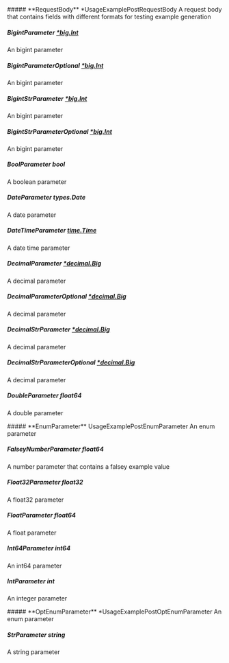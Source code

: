 
<Collapsible>
    ##### **RequestBody** *UsageExamplePostRequestBody
    A request body that contains fields with different formats for testing example generation
    <Collapsible.Break/>
    <UsageExamplePostRequestBody/>
</Collapsible>

##### **BigintParameter** [*big.Int](https://pkg.go.dev/math/big#Int)
An bigint parameter

##### **BigintParameterOptional** [*big.Int](https://pkg.go.dev/math/big#Int)
An bigint parameter

##### **BigintStrParameter** [*big.Int](https://pkg.go.dev/math/big#Int)
An bigint parameter

##### **BigintStrParameterOptional** [*big.Int](https://pkg.go.dev/math/big#Int)
An bigint parameter

##### **BoolParameter** bool
A boolean parameter

##### **DateParameter** types.Date
A date parameter

##### **DateTimeParameter** [time.Time](https://pkg.go.dev/time#Time)
A date time parameter

##### **DecimalParameter** [*decimal.Big](https://pkg.go.dev/github.com/ericlagergren/decimal#Big)
A decimal parameter

##### **DecimalParameterOptional** [*decimal.Big](https://pkg.go.dev/github.com/ericlagergren/decimal#Big)
A decimal parameter

##### **DecimalStrParameter** [*decimal.Big](https://pkg.go.dev/github.com/ericlagergren/decimal#Big)
A decimal parameter

##### **DecimalStrParameterOptional** [*decimal.Big](https://pkg.go.dev/github.com/ericlagergren/decimal#Big)
A decimal parameter

##### **DoubleParameter** float64
A double parameter

<Collapsible>
    ##### **EnumParameter** UsageExamplePostEnumParameter
    An enum parameter
    <Collapsible.Break/>
    <UsageExamplePostEnumParameter/>
</Collapsible>

##### **FalseyNumberParameter** float64
A number parameter that contains a falsey example value

##### **Float32Parameter** float32
A float32 parameter

##### **FloatParameter** float64
A float parameter

##### **Int64Parameter** int64
An int64 parameter

##### **IntParameter** int
An integer parameter

<Collapsible>
    ##### **OptEnumParameter** *UsageExamplePostOptEnumParameter
    An enum parameter
    <Collapsible.Break/>
    <UsageExamplePostOptEnumParameter/>
</Collapsible>

##### **StrParameter** string
A string parameter

